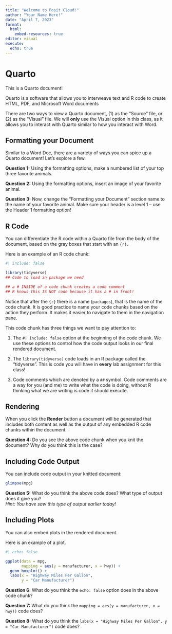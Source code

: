 ```yaml
---
title: "Welcome to Posit Cloud!"
author: "Your Name Here!"
date: "April 7, 2023"
format: 
  html:
    embed-resources: true
editor: visual
execute: 
  echo: true
---
```


# Quarto

This is a Quarto document!

Quarto is a software that allows you to interweave text and R code to create HTML, PDF, and Microsoft Word documents

There are two ways to view a Quarto document, (1) as the "Source" file, or (2) as the "Visual" file.
We will **only** use the Visual option in this class, as it allows you to interact with Quarto similar to how you interact with Word.

## Formatting your Document

Similar to a Word Doc, there are a variety of ways you can spice up a Quarto document!
Let's explore a few.

**Question 1:** Using the formatting options, make a numbered list of your top three favorite animals.

**Question 2:** Using the formatting options, insert an image of your favorite animal.

**Question 3:** Now, change the "Formatting your Document" section name to the name of your favorite animal.
Make sure your header is a level 1 -- use the Header 1 formatting option!

## R Code

You can differentiate the R code within a Quarto file from the body of the document, based on the gray boxes that start with an `{r}.`

Here is an example of an R code chunk:

```r
#| include: false

library(tidyverse)
## Code to load in package we need

## a # INSIDE of a code chunk creates a code comment
## R knows this IS NOT code because it has a # in front! 
```

Notice that after the `{r}` there is a name (`packages`), that is the name of the code chunk.
It is good practice to name your code chunks based on the action they perform.
It makes it easier to navigate to them in the navigation pane.

This code chunk has three things we want to pay attention to:

1.  The `#| include: false` option at the beginning of the code chunk.
    We use these options to control how the code output looks in our final rendered document.

2.  The `library(tidyverse)` code loads in an R package called the "tidyverse".
    This is code you will have in **every** lab assignment for this class!

3.  Code comments which are denoted by a `##` symbol.
    Code comments are a way for you (and me) to write what the code is doing, without R thinking what we are writing is code it should execute.

## Rendering

When you click the **Render** button a document will be generated that includes both content as well as the output of any embedded R code chunks within the document.

**Question 4:** Do you see the above code chunk when you knit the document?
Why do you think this is the case?

## Including Code Output

You can include code output in your knitted document:

```r
glimpse(mpg)
```

**Question 5:** What do you think the above code does?
What type of output does it give you?\
*Hint: You have saw this type of output earlier today!\
*

## Including Plots

You can also embed plots in the rendered document.

Here is an example of a plot.

```r
#| echo: false

ggplot(data = mpg, 
       mapping = aes(y = manufacturer, x = hwy)) + 
  geom_boxplot() +
  labs(x = "Highway Miles Per Gallon", 
       y = "Car Manufacturer")
```

**Question 6**: What do you think the `echo: false` option does in the above code chunk?

**Question 7:** What do you think the `mapping = aes(y = manufacturer, x = hwy))` code does?

**Question 8:** What do you think the `labs(x = "Highway Miles Per Gallon", y = "Car Manufacturer")` code does?
